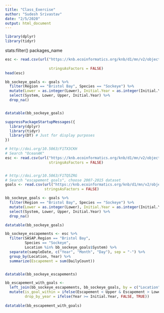 ```yaml
---
title: "Class_Exercise"
author: "Sudesh Srivastav"
date: "2/5/2020"
output: html_document
---
```



```r
library(dplyr)
library(tidyr)
```
stats:filter()
packages_name


```r
esc <- read.csv(url("https://knb.ecoinformatics.org/knb/d1/mn/v2/object/urn%3Auuid%3Af119a05b-bbe7-4aea-93c6-85434dcb1c5e", method = "libcurl"), 
                          
                    stringsAsFactors = FALSE)
head(esc)
```


```r
bb_sockeye_goals <- goals %>% 
  filter(Region == "Bristol Bay", Species == "Sockeye") %>% 
  mutate(Lower = as.integer(Lower), Initial.Year = as.integer(Initial.Year)) %>% 
  select(System, Lower, Upper, Initial.Year) %>% 
  drop_na()


datatable(bb_sockeye_goals)
```

```r
suppressPackageStartupMessages({
  library(dplyr)
  library(tidyr)
  library(DT) # Just for display purposes
})

```

```r
# http://doi.org/10.5063/F1TX3CKH
# Search "OceanAK"
esc <- read.csv(url("https://knb.ecoinformatics.org/knb/d1/mn/v2/object/urn%3Auuid%3Af119a05b-bbe7-4aea-93c6-85434dcb1c5e", method = "libcurl"), 
                    stringsAsFactors = FALSE)


# http://doi.org/10.5063/F1TQ5ZRG
# Search "escapement goals", choose 2007-2015 dataset
goals <- read.csv(url("https://knb.ecoinformatics.org/knb/d1/mn/v2/object/knb.92014.1", method = "libcurl"),
                  stringsAsFactors = FALSE)
```

```r
bb_sockeye_goals <- goals %>% 
  filter(Region == "Bristol Bay", Species == "Sockeye") %>% 
  mutate(Lower = as.integer(Lower), Initial.Year = as.integer(Initial.Year)) %>% 
  select(System, Lower, Upper, Initial.Year) %>% 
  drop_na()

datatable(bb_sockeye_goals)
```

```r
bb_sockeye_escapements <- esc %>% 
  filter(SASAP.Region == "Bristol Bay", 
         Species == "Sockeye",
         Location %in% bb_sockeye_goals$System) %>%
  separate(sampleDate, c("Year", "Month", "Day"), sep = "-") %>% 
  group_by(Location, Year) %>% 
  summarize(Escapement = sum(DailyCount))


datatable(bb_sockeye_escapements)
```
```r
bb_escapement_with_goals <- 
  left_join(bb_sockeye_escapements, bb_sockeye_goals, by = c("Location" = "System")) %>% 
  mutate(is_goal_within = ifelse(Escapement < Upper & Escapement > Lower, TRUE, FALSE),
         drop_by_year = ifelse(Year >= Initial.Year, FALSE, TRUE))
         
datatable(bb_escapement_with_goals)
```

